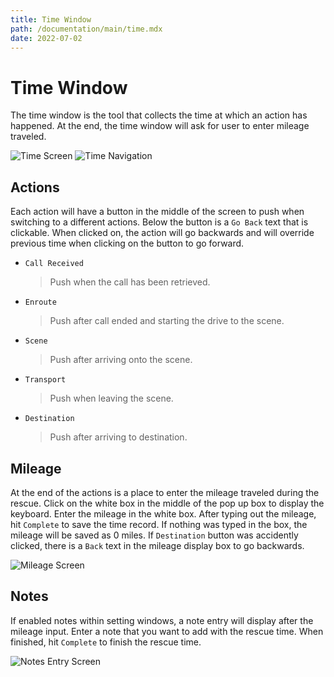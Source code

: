 ```yaml
---
title: Time Window
path: /documentation/main/time.mdx
date: 2022-07-02
---
```


# Time Window

The time window is the tool that collects the time at which an action has happened.
At the end, the time window will ask for user to enter mileage traveled.

![Time Screen](../../../images/doc/screen/time_screen.jpg)
![Time Navigation](../../../images/doc/nav/time_nav.jpg)

## Actions

Each action will have a button in the middle of the screen to push when switching to a different actions.
Below the button is a `Go Back` text that is clickable.
When clicked on, the action will go backwards and will override previous time when clicking on the button to go forward.

- `Call Received`

  > Push when the call has been retrieved.

- `Enroute`

  > Push after call ended and starting the drive to the scene.

- `Scene`

  > Push after arriving onto the scene.

- `Transport`

  > Push when leaving the scene.

- `Destination`

  > Push after arriving to destination.

## Mileage

At the end of the actions is a place to enter the mileage traveled during the rescue.
Click on the white box in the middle of the pop up box to display the keyboard.
Enter the mileage in the white box. After typing out the mileage, hit `Complete` to save the time record.
If nothing was typed in the box, the mileage will be saved as 0 miles.
If `Destination` button was accidently clicked, there is a `Back` text in the mileage display box to go backwards.

![Mileage Screen](../../../images/doc/screen/time_mileage_screen.jpg)

## Notes

If enabled notes within setting windows, a note entry will display after the mileage input.
Enter a note that you want to add with the rescue time.
When finished, hit `Complete` to finish the rescue time.

![Notes Entry Screen](../../../images/doc/screen/notes_screen.jpg)
